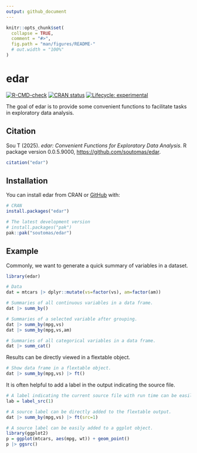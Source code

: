 ```yaml
---
output: github_document
---
```


<!-- README.md is generated from README.Rmd. Please edit that file -->

```r
knitr::opts_chunk$set(
  collapse = TRUE,
  comment = "#>",
  fig.path = "man/figures/README-"
  # out.width = "100%"
)
```

# edar

<!-- badges: start -->
[![R-CMD-check](https://github.com/soutomas/edar/actions/workflows/R-CMD-check.yaml/badge.svg)](https://github.com/soutomas/edar/actions/workflows/R-CMD-check.yaml)
[![CRAN status](https://www.r-pkg.org/badges/version/edar)](https://CRAN.R-project.org/package=edar)
[![Lifecycle: experimental](https://img.shields.io/badge/lifecycle-experimental-orange.svg)](https://lifecycle.r-lib.org/articles/stages.html#experimental)
<!-- badges: end -->

The goal of edar is to provide some convenient functions to facilitate tasks in exploratory data analysis.

## Citation

Sou T (2025). _edar: Convenient Functions for Exploratory Data Analysis_. R package version 0.0.5.9000, <https://github.com/soutomas/edar>.

```r
citation("edar")
```

## Installation

You can install edar from CRAN or [GitHub](https://github.com/) with:

``` r
# CRAN 
install.packages("edar")

# The latest development version 
# install.packages("pak")
pak::pak("soutomas/edar")
```

## Example

Commonly, we want to generate a quick summary of variables in a dataset. 

```r
library(edar)

# Data 
dat = mtcars |> dplyr::mutate(vs=factor(vs), am=factor(am))

# Summaries of all continuous variables in a data frame. 
dat |> summ_by()

# Summaries of a selected variable after grouping. 
dat |> summ_by(mpg,vs)
dat |> summ_by(mpg,vs,am)

# Summaries of all categorical variables in a data frame. 
dat |> summ_cat()

```

Results can be directly viewed in a flextable object.  

```r
# Show data frame in a flextable object. 
dat |> summ_by(mpg,vs) |> ft()
```

It is often helpful to add a label in the output indicating the source file. 

```r
# A label indicating the current source file with run time can be easily generated. 
lab = label_src(1)
```

```r
# A source label can be directly added to the flextable output. 
dat |> summ_by(mpg,vs) |> ft(src=1)
```

```r
# A source label can be easily added to a ggplot object. 
library(ggplot2)
p = ggplot(mtcars, aes(mpg, wt)) + geom_point() 
p |> ggsrc()
```


<!-- What is special about using `README.Rmd` instead of just `README.md`? You can include R chunks like so: -->

<!-- ```{r cars} -->
<!-- summary(cars) -->
<!-- ``` -->

<!-- You'll still need to render `README.Rmd` regularly, to keep `README.md` up-to-date. `devtools::build_readme()` is handy for this. -->

<!-- You can also embed plots, for example: -->

<!-- ```{r pressure, echo = FALSE} -->
<!-- plot(pressure) -->
<!-- ``` -->

<!-- In that case, don't forget to commit and push the resulting figure files, so they display on GitHub and CRAN. -->
